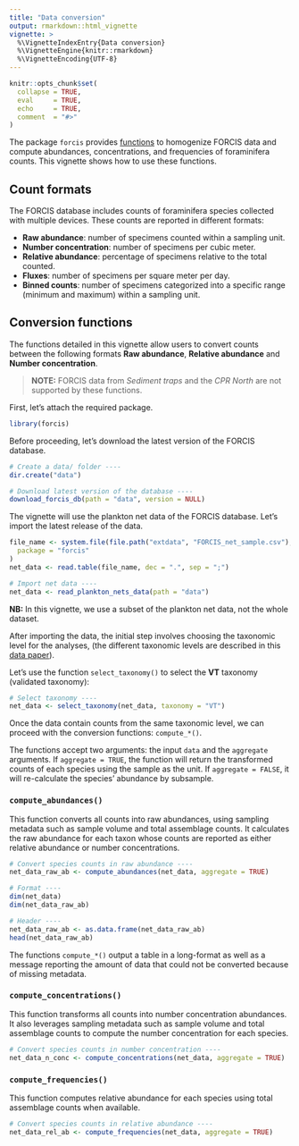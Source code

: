 ```yaml
---
title: "Data conversion"
output: rmarkdown::html_vignette
vignette: >
  %\VignetteIndexEntry{Data conversion}
  %\VignetteEngine{knitr::rmarkdown}
  %\VignetteEncoding{UTF-8}
---
```


```r
knitr::opts_chunk$set(
  collapse = TRUE,
  eval     = TRUE,
  echo     = TRUE,
  comment  = "#>"
)
```


The package `forcis` provides [functions](https://frbcesab.github.io/forcis/reference/index.html#standardization-functions) to homogenize FORCIS data and compute abundances, concentrations, and frequencies of foraminifera counts.
This vignette shows how to use these functions.

## Count formats
 
The FORCIS database includes counts of foraminifera species collected with multiple devices. These counts are reported in different formats: 
 
- **Raw abundance**: number of specimens counted within a sampling unit.
- **Number concentration**: number of specimens per cubic meter.
- **Relative abundance**: percentage of specimens relative to the total counted.
- **Fluxes**: number of specimens per square meter per day.
- **Binned counts**: number of specimens categorized into a specific range (minimum and maximum) within a sampling unit.
 
 
## Conversion functions

The functions detailed in this vignette allow users to convert counts between the following formats **Raw abundance**, **Relative abundance** and **Number concentration**. 

> **NOTE:** FORCIS data from *Sediment traps* and the *CPR North* are not supported by
these functions.

First, let's attach the required package.

```r
library(forcis)
```

Before proceeding, let's download the latest version of the FORCIS database.

```r
# Create a data/ folder ----
dir.create("data")

# Download latest version of the database ----
download_forcis_db(path = "data", version = NULL)
```

The vignette will use the plankton net data of the FORCIS database. Let's import the latest release of the data.

```r
file_name <- system.file(file.path("extdata", "FORCIS_net_sample.csv"),
  package = "forcis"
)
net_data <- read.table(file_name, dec = ".", sep = ";")
```

```r
# Import net data ----
net_data <- read_plankton_nets_data(path = "data")
```

**NB:** In this vignette, we use a subset of the plankton net data, not the whole dataset.


After importing the data, the initial step involves choosing the taxonomic level for the analyses, (the different taxonomic levels are described in this [data paper](https://www.nature.com/articles/s41597-023-02264-2)).

Let's use the function `select_taxonomy()` to select the **VT** taxonomy (validated taxonomy):

```r
# Select taxonomy ----
net_data <- select_taxonomy(net_data, taxonomy = "VT")
```

Once the data contain counts from the same taxonomic level, we can proceed with the conversion functions: `compute_*()`.

The functions accept two arguments: the input `data` and the `aggregate` arguments. If `aggregate = TRUE`, the function will return the transformed counts of each species using the sample as the unit. If `aggregate = FALSE`, it will re-calculate the species' abundance by subsample.


### `compute_abundances()`

This function converts all counts into raw abundances, using sampling metadata such as sample volume and total assemblage counts. It calculates the raw abundance for each taxon whose counts are reported as either relative abundance or number concentrations.

```r
# Convert species counts in raw abundance ----
net_data_raw_ab <- compute_abundances(net_data, aggregate = TRUE)
```

```r
# Format ----
dim(net_data)
dim(net_data_raw_ab)

# Header ----
net_data_raw_ab <- as.data.frame(net_data_raw_ab)
head(net_data_raw_ab)
```

The functions `compute_*()` output a table in a long-format as well as a message reporting the amount of data that could not be converted because of missing metadata.



### `compute_concentrations()`

This function transforms all counts into number concentration abundances. It also leverages sampling metadata such as sample volume and total assemblage counts to compute the number concentration for each species.

```r
# Convert species counts in number concentration ----
net_data_n_conc <- compute_concentrations(net_data, aggregate = TRUE)
```


### `compute_frequencies()`

This function computes relative abundance for each species using total assemblage counts when available.

```r
# Convert species counts in relative abundance ----
net_data_rel_ab <- compute_frequencies(net_data, aggregate = TRUE)
```
